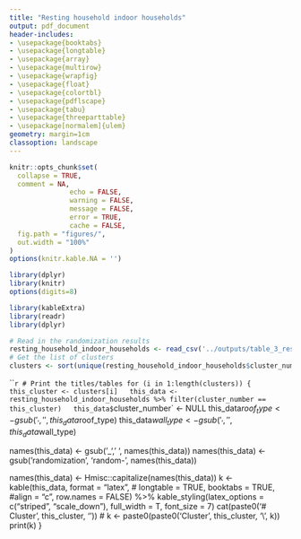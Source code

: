 ```yaml
---
title: "Resting household indoor households"
output: pdf_document
header-includes:
- \usepackage{booktabs}
- \usepackage{longtable}
- \usepackage{array}
- \usepackage{multirow}
- \usepackage{wrapfig}
- \usepackage{float}
- \usepackage{colortbl}
- \usepackage{pdflscape}
- \usepackage{tabu}
- \usepackage{threeparttable}
- \usepackage[normalem]{ulem}
geometry: margin=1cm
classoption: landscape
---
```



```r
knitr::opts_chunk$set(
  collapse = TRUE,
  comment = NA, 
               echo = FALSE, 
               warning = FALSE, 
               message = FALSE, 
               error = TRUE, 
               cache = FALSE,
  fig.path = "figures/",
  out.width = "100%"
)
options(knitr.kable.NA = '')
```

```r
library(dplyr)
library(knitr)
options(digits=8)

library(kableExtra)
library(readr)
library(dplyr)
```

```r
# Read in the randomization results
resting_household_indoor_households <- read_csv('../outputs/table_3_resting_household_indoor_households.csv')
# Get the list of clusters
clusters <- sort(unique(resting_household_indoor_households$cluster_number))

```

```r
# Print the titles/tables
for (i in 1:length(clusters)) {
  this_cluster <- clusters[i]
  this_data <- resting_household_indoor_households %>% filter(cluster_number == this_cluster)
  this_data$`cluster_number` <- NULL
  this_data$roof_type <- gsub('_', ' ', this_data$roof_type)
  this_data$wall_type <- gsub('_', ' ', this_data$wall_type)

  names(this_data) <- gsub('_', ' ', names(this_data))
  names(this_data) <- gsub('randomization', 'random-\nization', names(this_data))

  names(this_data) <- Hmisc::capitalize(names(this_data))
  k <- kable(this_data, format = "latex",
              # longtable = TRUE,
              booktabs = TRUE,
              #align = "c", 
          row.names = FALSE) %>%
      kable_styling(latex_options = c("striped", "scale_down"), full_width = T, 
                    font_size = 7) 
  cat(paste0('# Cluster ', this_cluster, '\n\n'))
  # k <- paste0(paste0('Cluster ', this_cluster, '\\', k))
  print(k)
}
